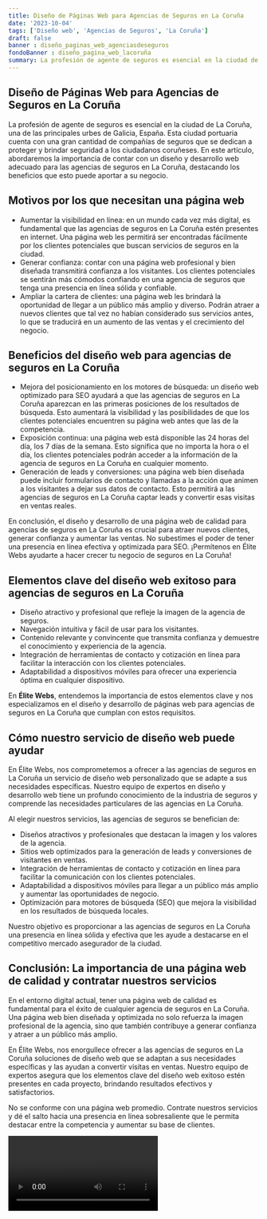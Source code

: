 ```yaml
---
title: Diseño de Páginas Web para Agencias de Seguros en La Coruña
date: '2023-10-04'
tags: ['Diseño web', 'Agencias de Seguros', 'La Coruña']
draft: false
banner : diseño_paginas_web_agenciasdeseguros
fondoBanner : diseño_pagina_web_lacoruña
summary: La profesión de agente de seguros es esencial en la ciudad de La Coruña, una de las principales urbes de Galicia, España. Esta ciudad portuaria cuenta con una gran cantidad de compañías de seguros que se dedican a proteger y brindar seguridad a los ciudadanos coruñeses. En este artículo, abordaremos la importancia de contar con un diseño y desarrollo web adecuado para las agencias de seguros en La Coruña, destacando los beneficios que esto puede aportar a su negocio.
---
```


## Diseño de Páginas Web para Agencias de Seguros en La Coruña

La profesión de agente de seguros es esencial en la ciudad de La Coruña, una de las principales urbes de Galicia, España. Esta ciudad portuaria cuenta con una gran cantidad de compañías de seguros que se dedican a proteger y brindar seguridad a los ciudadanos coruñeses. En este artículo, abordaremos la importancia de contar con un diseño y desarrollo web adecuado para las agencias de seguros en La Coruña, destacando los beneficios que esto puede aportar a su negocio.

## Motivos por los que necesitan una página web

- Aumentar la visibilidad en línea: en un mundo cada vez más digital, es fundamental que las agencias de seguros en La Coruña estén presentes en internet. Una página web les permitirá ser encontradas fácilmente por los clientes potenciales que buscan servicios de seguros en la ciudad.
- Generar confianza: contar con una página web profesional y bien diseñada transmitirá confianza a los visitantes. Los clientes potenciales se sentirán más cómodos confiando en una agencia de seguros que tenga una presencia en línea sólida y confiable.
- Ampliar la cartera de clientes: una página web les brindará la oportunidad de llegar a un público más amplio y diverso. Podrán atraer a nuevos clientes que tal vez no habían considerado sus servicios antes, lo que se traducirá en un aumento de las ventas y el crecimiento del negocio.

## Beneficios del diseño web para agencias de seguros en La Coruña

- Mejora del posicionamiento en los motores de búsqueda: un diseño web optimizado para SEO ayudará a que las agencias de seguros en La Coruña aparezcan en las primeras posiciones de los resultados de búsqueda. Esto aumentará la visibilidad y las posibilidades de que los clientes potenciales encuentren su página web antes que las de la competencia.
- Exposición continua: una página web está disponible las 24 horas del día, los 7 días de la semana. Esto significa que no importa la hora o el día, los clientes potenciales podrán acceder a la información de la agencia de seguros en La Coruña en cualquier momento. 
- Generación de leads y conversiones: una página web bien diseñada puede incluir formularios de contacto y llamadas a la acción que animen a los visitantes a dejar sus datos de contacto. Esto permitirá a las agencias de seguros en La Coruña captar leads y convertir esas visitas en ventas reales.

En conclusión, el diseño y desarrollo de una página web de calidad para agencias de seguros en La Coruña es crucial para atraer nuevos clientes, generar confianza y aumentar las ventas. No subestimes el poder de tener una presencia en línea efectiva y optimizada para SEO. ¡Permítenos en Élite Webs ayudarte a hacer crecer tu negocio de seguros en La Coruña!

<GifSeo />

<Cta />

## Elementos clave del diseño web exitoso para agencias de seguros en La Coruña

- Diseño atractivo y profesional que refleje la imagen de la agencia de seguros.
- Navegación intuitiva y fácil de usar para los visitantes.
- Contenido relevante y convincente que transmita confianza y demuestre el conocimiento y experiencia de la agencia.
- Integración de herramientas de contacto y cotización en línea para facilitar la interacción con los clientes potenciales.
- Adaptabilidad a dispositivos móviles para ofrecer una experiencia óptima en cualquier dispositivo.

En **Élite Webs**, entendemos la importancia de estos elementos clave y nos especializamos en el diseño y desarrollo de páginas web para agencias de seguros en La Coruña que cumplan con estos requisitos.

## Cómo nuestro servicio de diseño web puede ayudar

En Élite Webs, nos comprometemos a ofrecer a las agencias de seguros en La Coruña un servicio de diseño web personalizado que se adapte a sus necesidades específicas. Nuestro equipo de expertos en diseño y desarrollo web tiene un profundo conocimiento de la industria de seguros y comprende las necesidades particulares de las agencias en La Coruña.

Al elegir nuestros servicios, las agencias de seguros se benefician de:
- Diseños atractivos y profesionales que destacan la imagen y los valores de la agencia.
- Sitios web optimizados para la generación de leads y conversiones de visitantes en ventas.
- Integración de herramientas de contacto y cotización en línea para facilitar la comunicación con los clientes potenciales.
- Adaptabilidad a dispositivos móviles para llegar a un público más amplio y aumentar las oportunidades de negocio.
- Optimización para motores de búsqueda (SEO) que mejora la visibilidad en los resultados de búsqueda locales.

Nuestro objetivo es proporcionar a las agencias de seguros en La Coruña una presencia en línea sólida y efectiva que les ayude a destacarse en el competitivo mercado asegurador de la ciudad.

## Conclusión: La importancia de una página web de calidad y contratar nuestros servicios

En el entorno digital actual, tener una página web de calidad es fundamental para el éxito de cualquier agencia de seguros en La Coruña. Una página web bien diseñada y optimizada no solo refuerza la imagen profesional de la agencia, sino que también contribuye a generar confianza y atraer a un público más amplio.

En Élite Webs, nos enorgullece ofrecer a las agencias de seguros en La Coruña soluciones de diseño web que se adaptan a sus necesidades específicas y las ayudan a convertir visitas en ventas. Nuestro equipo de expertos asegura que los elementos clave del diseño web exitoso estén presentes en cada proyecto, brindando resultados efectivos y satisfactorios.

No se conforme con una página web promedio. Contrate nuestros servicios y dé el salto hacia una presencia en línea sobresaliente que le permita destacar entre la competencia y aumentar su base de clientes.

<Video />

<CtaBot job='Agencias de Seguros' city='La Coruña'/>

<Gmaps query='La Coruña+españa+maps' />